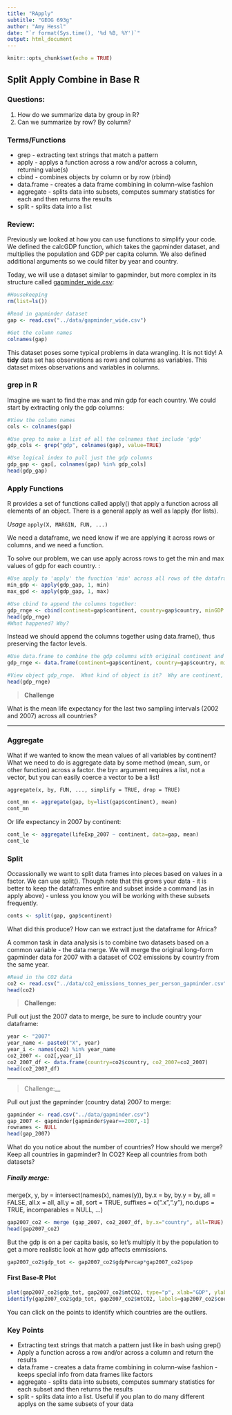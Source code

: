 ```yaml
---
title: "RApply"
subtitle: "GEOG 693g"
author: "Amy Hessl"
date: "`r format(Sys.time(), '%d %B, %Y')`"
output: html_document
---
```


```r
knitr::opts_chunk$set(echo = TRUE)
```

## Split Apply Combine in Base R
### Questions: 
1.  How do we summarize data by group in R?
2.  Can we summarize by row?  By column?

### Terms/Functions
  * grep - extracting text strings that match a pattern
  * apply - applys a function across a row and/or across a column, returning value(s) 
  * cbind - combines objects by column or by row (rbind)
  * data.frame - creates a data frame combining in column-wise fashion
  * aggregate - splits data into subsets, computes summary statistics for each and then returns the results
  * split - splits data into a list
  
### Review:
Previously we looked at how you can use functions to simplify your code. We defined the calcGDP function, which takes the gapminder dataset, and multiplies the population and GDP per capita column. We also defined additional arguments so we could filter by year and country.

Today, we will use a dataset similar to gapminder, but more complex in its structure called [gapminder_wide.csv](../data/gapminder_wide.csv):

```r
#Housekeeping
rm(list=ls())

#Read in gapminder dataset
gap <- read.csv("../data/gapminder_wide.csv")

#Get the column names
colnames(gap)

```

This dataset poses some typical problems in data wrangling.  It is not tidy!  A **tidy** data set has observations as rows and columns as variables.  This dataset mixes observations and variables in columns.  

### grep in R
Imagine we want to find the max and min gdp for each country.  We could start by extracting only the gdp columns:

```r
#View the column names
cols <- colnames(gap)

#Use grep to make a list of all the colnames that include 'gdp'
gdp_cols <- grep("gdp", colnames(gap), value=TRUE)

#Use logical index to pull just the gdp columns
gdp_gap <- gap[, colnames(gap) %in% gdp_cols]
head(gdp_gap)
```

### Apply Functions
R provides a set of functions called apply() that apply a function across all elements of an object.  There is a general apply as well as lapply (for lists). 

*Usage*
`apply(X, MARGIN, FUN, ...)`

We need a dataframe, we need know if we are applying it across rows or columns, and we need a function.

To solve our problem, we can use apply across rows to get the min and max values of gdp for each country.  :

```r
#Use apply to 'apply' the function 'min' across all rows of the dataframe:
min_gdp <- apply(gdp_gap, 1, min)
max_gpd <- apply(gdp_gap, 1, max)

#Use cbind to append the columns together:
gdp_rnge <- cbind(continent=gap$continent, country=gap$country, minGDP = min_gdp, maxGDP = max_gpd)
head(gdp_rnge)
#What happened? Why?
```

Instead we should append the columns together using data.frame(), thus preserving the factor levels.

``` r
#Use data.frame to combine the gdp columns with original continent and country (as factors)
gdp_rnge <- data.frame(continent=gap$continent, country=gap$country, minGDP = min_gdp, maxGDP = max_gpd)

#View object gdp_rnge.  What kind of object is it?  Why are continent, country numbers?
head(gdp_rnge)
```

>__Challenge__

What is the mean life expectancy for the last two sampling intervals (2002 and 2007) across all countries?  

***


### Aggregate
What if we wanted to know the mean values of all variables by continent? What we need to do is aggregate data by some method (mean, sum, or other function) across a factor. the by= argument requires a list, not a vector, but you can easily coerce a vector to be a list!

`aggregate(x, by, FUN, ..., simplify = TRUE, drop = TRUE)`

```r
cont_mn <- aggregate(gap, by=list(gap$continent), mean)
cont_mn
```

Or life expectancy in 2007 by continent:
```r
cont_le <- aggregate(lifeExp_2007 ~ continent, data=gap, mean)
cont_le
```

### Split
Occassionally we want to split data frames into pieces based on values in a factor.  We can use split(). Though note that this grows your data - it is better to keep the dataframes entire and subset inside a command (as in apply above) - unless you know you will be working with these subsets frequently. 

```r
conts <- split(gap, gap$continent)
```

What did this produce?  How can we extract just the dataframe for Africa?

A common task in data analysis is to combine two datasets based on a common variable - the data merge. We will merge the original long-form gapminder data for 2007 with a dataset of CO2 emissions by country from the same year.


```r
#Read in the CO2 data
co2 <- read.csv("../data/co2_emissions_tonnes_per_person_gapminder.csv")
head(co2)
```


>__Challenge:__

Pull out just the 2007 data to merge, be sure to include country your dataframe:
```r
year <- "2007"
year_name <- paste0("X", year)
year_i <- names(co2) %in% year_name
co2_2007 <- co2[,year_i]
co2_2007_df <- data.frame(country=co2$country, co2_2007=co2_2007)
head(co2_2007_df)
```

***

>Challenge:__

Pull out just the gapminder (country data) 2007 to merge:
```r
gapminder <- read.csv("../data/gapminder.csv")
gap_2007 <- gapminder[gapminder$year==2007,-1]
rownames <- NULL
head(gap_2007)
```
What do you notice about the number of countries? How should we merge?  Keep all countries in gapminder? In CO2? Keep all countries from both datasets?

##### Finally merge:
merge(x, y, by = intersect(names(x), names(y)),
      by.x = by, by.y = by, all = FALSE, all.x = all, all.y = all,
      sort = TRUE, suffixes = c(".x",".y"), no.dups = TRUE,
      incomparables = NULL, ...)
      
```r
gap2007_co2 <- merge (gap_2007, co2_2007_df, by.x="country", all=TRUE)
head(gap2007_co2)
```

But the gdp is on a per capita basis, so let's multiply it by the population to get a more realistic look at how gdp affects emmissions.

```r
gap2007_co2$gdp_tot <- gap2007_co2$gdpPercap*gap2007_co2$pop

```

#### First Base-R Plot
```r
plot(gap2007_co2$gdp_tot, gap2007_co2$mtCO2, type="p", xlab="GDP", ylab="CO2")
identify(gap2007_co2$gdp_tot, gap2007_co2$mtCO2, labels=gap2007_co2$country)
```
You can click on the points to identify which countries are the outliers.

### Key Points
  * Extracting text strings that match a pattern just like in bash using grep()  
  * Apply a function across a row and/or across a column and return the results  
  * data.frame - creates a data frame combining in column-wise fashion - keeps special info from data frames like factors  
  * aggregate - splits data into subsets, computes summary statistics for each subset and then returns the results  
  * split - splits data into a list.  Useful if you plan to do many different applys on the same subsets of your data  
  
